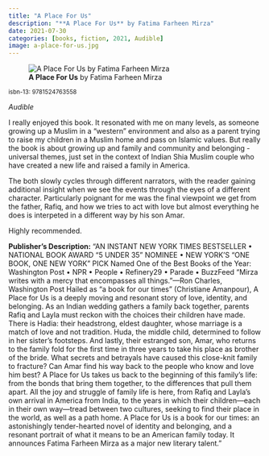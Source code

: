 ```yaml
---
title: "A Place For Us"
description: "**A Place For Us** by Fatima Farheen Mirza"
date: 2021-07-30
categories: [books, fiction, 2021, Audible]
image: a-place-for-us.jpg
---
```

![**A Place For Us** by Fatima Farheen Mirza](a-place-for-us.jpg){fig-align="left"}

<sup>isbn-13: 9781524763558</sup>

*Audible*

I really enjoyed this book. It resonated with me on many levels, as someone
growing up a Muslim in a "western" environment and also as a parent trying to
raise my children in a Muslim home and pass on Islamic values. But really the
book is about growing up and family and community and belonging - universal themes,
just set in the context of Indian Shia Muslim couple who have created a new life and
raised a family in America.

The both slowly cycles through different narrators, with the reader gaining
additional insight when we see the events through the eyes of a different character.
Particularly poignant for me was the final viewpoint we get from the father, Rafiq,
and how we tries to act with love but almost everything he does is interpeted in
a different way by his son Amar.

Highly recommended.

**Publisher's Description:**
"AN INSTANT NEW YORK TIMES BESTSELLER • NATIONAL BOOK AWARD “5 UNDER 35”
NOMINEE • NEW YORK’S “ONE BOOK, ONE NEW YORK” PICK Named One of the Best
Books of the Year: Washington Post • NPR • People • Refinery29 • Parade •
BuzzFeed “Mirza writes with a mercy that encompasses all things.”—Ron
Charles, Washington Post Hailed as “a book for our times” (Christiane
Amanpour), A Place for Us is a deeply moving and resonant story of love,
identity, and belonging. As an Indian wedding gathers a family back
together, parents Rafiq and Layla must reckon with the choices their
children have made. There is Hadia: their headstrong, eldest daughter,
whose marriage is a match of love and not tradition. Huda, the middle
child, determined to follow in her sister’s footsteps. And lastly, their
estranged son, Amar, who returns to the family fold for the first time in
three years to take his place as brother of the bride. What secrets and
betrayals have caused this close-knit family to fracture? Can Amar find his
way back to the people who know and love him best? A Place for Us takes us
back to the beginning of this family’s life: from the bonds that bring them
together, to the differences that pull them apart. All the joy and struggle
of family life is here, from Rafiq and Layla’s own arrival in America from
India, to the years in which their children—each in their own way—tread
between two cultures, seeking to find their place in the world, as well as
a path home. A Place for Us is a book for our times: an astonishingly
tender-hearted novel of identity and belonging, and a resonant portrait of
what it means to be an American family today. It announces Fatima Farheen
Mirza as a major new literary talent."
